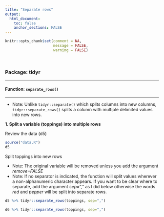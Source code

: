 ```yaml
---
title: "Separate rows"
output: 
  html_document:
    toc: false
    anchor_sections: FALSE
---
```


```r
knitr::opts_chunk$set(comment = NA,
                      message = FALSE,
                      warning = FALSE)
```

<br>

### Package: tidyr

---

#### Function: `separate_rows()`

---

* Note: Unlike `tidyr::separate()` which splits columns into new columns, `tidyr::separate_rows()` splits a column with multiple delimited values into new rows.

**1\. Split a variable (toppings) into multiple rows**

Review the data (d5)

```r

source("data.R")
d5

```

Split toppings into new rows

* Note: The original variable will be removed unless you add the argument *remove=FALSE*
* Note: If no separator is indicated, the function will split values wherever a non-alphanumeric character appears. If you want to be clear where to separate, add the argument *sep=","* as I did below otherwise the words *red* and *pepper* will be split into separate rows.

```r

d5 %>% tidyr::separate_rows(toppings, sep=",")

```


```r

d6 %>% tidyr::separate_rows(toppings, sep=",")

```
